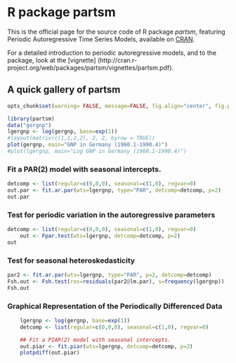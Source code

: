 R package partsm 
========================================================

This is the official page for the source code of R package *partsm*, featuring Periodic Autoregressive Time Series Models, available on [CRAN](http://cran.r-project.org/web/packages/partsm/index.html).

For a detailed introduction to periodic autoregressive models, and to the package, look at the [vignette]
(http://cran.r-project.org/web/packages/partsm/vignettes/partsm.pdf).

A quick gallery of partsm
-------------------------


```r
opts_chunk$set(warning= FALSE, message=FALSE, fig.align="center", fig.path='figuresREADME/')
```

```r
library(partsm)
data("gergnp")
lgergnp <- log(gergnp, base=exp(1))
#layout(matrix(c(1,1,2,2), 2, 2, byrow = TRUE))
plot(gergnp, main="GNP in Germany (1960.1-1990.4)")
#plot(lgergnp, main="Log GNP in Germany (1960.1-1990.4)")
```


### Fit a PAR(2) model with seasonal intercepts.

```r
detcomp <- list(regular=c(0,0,0), seasonal=c(1,0), regvar=0)
out.par <- fit.ar.par(wts=lgergnp, type="PAR", detcomp=detcomp, p=2)
out.par
```

### Test for periodic variation in the autoregressive parameters

```r
detcomp <- list(regular=c(0,0,0), seasonal=c(1,0), regvar=0)
    out <- Fpar.test(wts=lgergnp, detcomp=detcomp, p=2)    
out
```

### Test for seasonal heteroskedasticity 

```r
par2 <- fit.ar.par(wts=lgergnp, type="PAR", p=2, detcomp=detcomp)
Fsh.out <- Fsh.test(res=residuals(par2@lm.par), s=frequency(lgergnp))
Fsh.out
```

### Graphical Representation of the Periodically Differenced Data
```r
    lgergnp <- log(gergnp, base=exp(1))
    detcomp <- list(regular=c(0,0,0), seasonal=c(1,0), regvar=0)

    ## Fit a PIAR(2) model with seasonal intercepts.
    out.piar <- fit.piar(wts=lgergnp, detcomp=detcomp, p=2)
    plotpdiff(out.piar)
```

